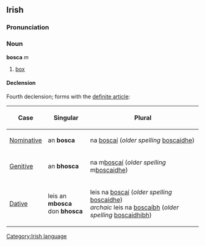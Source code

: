 ==Irish==
===Pronunciation===
{{IPA|[ˈboskə]}}
===Noun===
'''bosca''' ''m''
#[[box]]

====Declension====
Fourth declension; forms with the [[definite article]]:
{|border="1" cellpadding="2"
!Case
!Singular
!Plural
|-
| [[Nominative]]
| an '''bosca'''
| na [[boscaí]] (''older spelling'' [[boscaidhe]])
|-
| [[Genitive]]
| an '''bhosca'''
| na m[[boscaí]] (''older spelling'' m[[boscaidhe]])
|-
| [[Dative]]
| leis an '''mbosca'''<br>don '''bhosca'''
| leis na [[boscaí]] (''older spelling'' [[boscaidhe]])<br>''archaic'' leis na [[boscaíbh]] (''older spelling'' [[boscaidhibh]])
|}

[[Category:Irish language]]